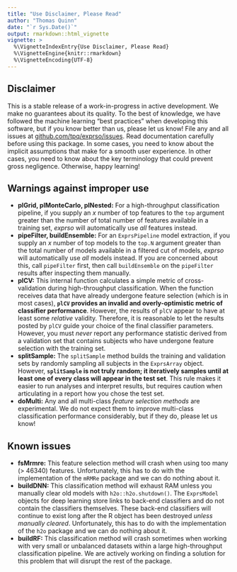 ```yaml
---
title: "Use Disclaimer, Please Read"
author: "Thomas Quinn"
date: "`r Sys.Date()`"
output: rmarkdown::html_vignette
vignette: >
  %\VignetteIndexEntry{Use Disclaimer, Please Read}
  %\VignetteEngine{knitr::rmarkdown}
  %\VignetteEncoding{UTF-8}
---
```


## Disclaimer

This is a stable release of a work-in-progress in active development. We make no guarantees about its quality. To the best of knowledge, we have followed the machine learning "best practices" when developing this software, but if you know better than us, please let us know! File any and all issues at [github.com/tpq/exprso/issues](http://www.github.com/tpq/exprso/issues). Read documentation carefully before using this package. In some cases, you need to know about the implicit assumptions that make for a smooth user experience. In other cases, you need to know about the key terminology that could prevent gross negligence. Otherwise, happy learning!

## Warnings against improper use

* **plGrid, plMonteCarlo, plNested:** For a high-throughput classification pipeline, if you supply an $x$ number of top features to the `top` argument greater than the number of total number of features available in a training set, *exprso* will automatically use *all* features instead.
* **pipeFilter, buildEnsemble:** For an `ExprsPipeline` model extraction, if you supply an $x$ number of top models to the `top.N` argument greater than the total number of models available in a filtered cut of models, *exprso* will automatically use *all* models instead. If you are concerned about this, call `pipeFilter` first, then call `buildEnsemble` on the `pipeFilter` results after inspecting them manually.
* **plCV:** This internal function calculates a simple metric of cross-validation during high-throughput classification. When the function receives data that have already undergone feature selection (which is in most cases), **`plCV` provides an invalid and overly-optimistic metric of classifier performance**. However, the results of `plCV` appear to have at least some *relative* validity. Therefore, it is reasonable to let the results posted by `plCV` guide your choice of the final classifier parameters. However, you must *never* report any performance statistic derived from a validation set that contains subjects who have undergone feature selection with the training set.
* **splitSample:** The `splitSample` method builds the training and validation sets by randomly sampling all subjects in the `ExprsArray` object. However, **`splitSample` is not truly random; it iteratively samples until at least one of every class will appear in the test set**. This rule makes it easier to run analyses and interpret results, but requires caution when articulating in a report how you chose the test set.
* **doMulti:** Any and all multi-class *feature selection methods* are experimental. We do not expect them to improve multi-class classification performance considerably, but if they do, please let us know!

## Known issues

* **fsMrmre:** This feature selection method will crash when using too many (> 46340) features. Unfortunately, this has to do with the implementation of the `mRMRe` package and we can do nothing about it.
* **buildDNN:** This classification method will exhaust RAM unless you manually clear old models with `h2o::h2o.shutdown()`. The `ExprsModel` objects for deep learning store links to back-end classifiers and do not contain the classifiers themselves. These back-end classifiers will continue to exist long after the R object has been destroyed *unless manually cleared*. Unfortunately, this has to do with the implementation of the `h2o` package and we can do nothing about it.
* **buildRF:** This classification method will crash sometimes when working with very small or unbalanced datasets within a large high-throughput classification pipeline. We are actively working on finding a solution for this problem that will disrupt the rest of the package.
